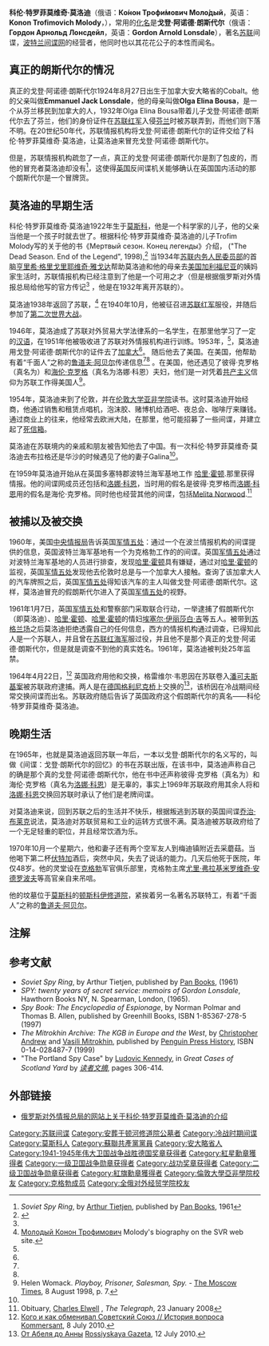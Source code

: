 {{Link style|time=2015-12-12T03:12:01+00:00}}
{{Infobox spy
| name = 科伦·特罗菲莫维奇·莫洛迪
| 图片 =  The Soviet Union 1990 CPA 6268 stamp (Soviet Intelligence Agents. Konon Molody).jpg
| 图片简介 = 1990年苏联邮票上的莫洛迪
| 国籍 = {{苏联}}
| 效忠 = {{苏联}}
| 所服务机构 ={{苏联}} [[克格勃|克格勃]]
| 出生时姓名=  科伦·特罗菲莫维奇·莫洛迪
| 化名1 = 戈登·阿诺德·朗斯代尔 
| 出生日期=  1922年1月17日
| 出生地点=  {{苏联}}[[莫斯科|莫斯科]]
| 逝世日期=  {{Death date and age|1970|9|9|1922|1|7}}
| 逝世地点=  {{苏联}}[[卡盧加州|卡盧加州]][[梅登區|梅登區]]
| 葬于 =  {{苏联}}[[莫斯科|莫斯科]][[顿斯科伊修道院|顿斯科伊修道院]]
}}
'''科伦·特罗菲莫维奇·莫洛迪'''（俄语：'''Ко́нон Трофи́мович Моло́дый'''，英语：'''Konon Trofimovich Molody'''，{{bd|1922年|1月17日|1970年|9月9日|catIdx=K}}），常用的[[化名|化名]]是'''戈登·阿诺德·朗斯代尔'''（俄语：'''Гордон Арнольд Лонсдейл'''，英语：'''Gordon Arnold Lonsdale'''），著名[[苏联|苏联]]间谍，[[波特兰间谍网|波特兰间谍网]]的经营者，他同时也以其花花公子的本性而闻名。

==真正的朗斯代尔的情况==
真正的戈登·阿诺德·朗斯代尔1924年8月27日出生于加拿大安大略省的Cobalt。他的父亲叫做'''Emmanuel Jack Lonsdale'''，他的母亲叫做'''Olga Elina Bousa'''，是一个从芬兰移民到加拿大的人，1932年Olga Elina Bousa带着儿子戈登·阿诺德·朗斯代尔去了芬兰，他们的身份证件在[[苏联红军|苏联红军]]入侵[[芬兰|芬兰]]时被苏联弄到，而他们则下落不明。在20世纪50年代，苏联情报机构将戈登·阿诺德·朗斯代尔的证件交给了科伦·特罗菲莫维奇·莫洛迪，让莫洛迪来冒充戈登·阿诺德·朗斯代尔。

但是，苏联情报机构疏忽了一点，真正的戈登·阿诺德·朗斯代尔是割了包皮的，而他的冒充者莫洛迪却没有<ref name="Soviet_Spy_Ring">''Soviet Spy Ring'', by [[Arthur_Tietjen|Arthur Tietjen]], published by [[Pan_Books|Pan Books]], 1961</ref>，这使得[[英国|英国]]反间谍机关能够确认在英国国内活动的那个朗斯代尔是一个冒牌货。

==莫洛迪的早期生活==
科伦·特罗菲莫维奇·莫洛迪1922年生于[[莫斯科|莫斯科]]，他是一个科学家的儿子，他的父亲当他是一个孩子时就去世了。根据科伦·特罗菲莫维奇·莫洛迪的儿子Trofim Molody写的关于他的书《Мертвый сезон. Конец легенды》介绍， ("The Dead Season. End of the Legend", 1998),<ref name = "Gd1">{{Cite news |last =Womack |first =Helen |newspaper =[[The_Independent|The Independent]] |date =15 August 1998 |accessdate =26 July 2010 |title =At last, the truth emerges about Gordon Lonsdale's shadowy life |url =http://www.independent.co.uk/news/at-last-the-truth-emerges-about-gordon-lonsdales-shadowy-life-1171736.html |archive-date =2020-11-11 |archive-url =https://web.archive.org/web/20201111225502/http://www.independent.co.uk/news/at-last-the-truth-emerges-about-gordon-lonsdales-shadowy-life-1171736.html |dead-url =no }}</ref> 当1934年[[苏联|苏联]][[内务人民委员部|内务人民委员部]]的首脑[[亨里希·格里戈里耶维奇·雅戈达|亨里希·格里戈里耶维奇·雅戈达]]帮助莫洛迪和他的母亲去[[美国|美国]][[加利福尼亚|加利福尼亚]]的姨妈家生活时，苏联情报机构已经注意到了他是一个可用之才（但是根据俄罗斯对外情报总局给他写的官方传记<ref name = "SVRB"/> ，他是在1932年离开苏联的）。

莫洛迪1938年返回了苏联，<ref name = "SVRB">[http://www.svr.gov.ru/history/mol.htm Молодый Конон Трофимович] {{Wayback|url=http://www.svr.gov.ru/history/mol.htm |date=20120309221023 }} Molody's biography on the SVR web site.</ref> 在1940年10月，他被征召进[[苏联红军|苏联红军]]服役，并随后参加了[[第二次世界大战|第二次世界大战]]。

1946年，莫洛迪成了苏联对外贸易大学法律系的一名学生，在那里他学习了一定的[[汉语|汉语]]，在1951年他被吸收进了苏联对外情报机构进行训练。1953年，<ref name = "Gd1"/>，莫洛迪用戈登·阿诺德·朗斯代尔的证件去了[[加拿大|加拿大]]<ref name = "Gd1"/>。 随后他去了美国。在美国，他帮助有着“千面人”之称的[[鲁道夫·阿贝尔|鲁道夫·阿贝尔]]传递信息<ref name = "Gd1"/><ref name = "MTp7"/> 。在美国，他还遇见了彼得·克罗格（真名为{{Link-en|莫里斯·科恩（間諜）|Morris Cohen (spy)|莫里斯·科恩}}）和[[洛娜·科恩|海伦·克罗格]]（真名为洛娜·科恩）夫妇，他们是一对凭着[[共产主义|共产主义]]信仰为苏联工作得美国人<ref name = "MTp7">Helen Womack. ''Playboy, Prisoner, Salesman, Spy.'' - [[The_Moscow_Times|The Moscow Times]], 8 August 1998, p. 7.</ref>。

1954年，莫洛迪来到了伦敦，并在[[伦敦大学亚非学院|伦敦大学亚非学院]]读书。这时莫洛迪开始经商，他通过销售和租赁点唱机，泡沫胶、赌博机给酒吧、夜总会、咖啡厅来赚钱。通过商业上的往来，他经常去欧洲大陆，在那里，他可能招募了一些间谍，并建立起了[[死信箱|死信箱]]。 

莫洛迪在苏联境内的亲戚和朋友被告知他去了中国。有一次科伦·特罗菲莫维奇·莫洛迪去布拉格还是华沙的时候遇见了他的妻子Galina<ref name = "Gd1"/>。

在1959年莫洛迪开始从在英国多塞特郡波特兰海军基地工作 [[哈里·霍顿|哈里·霍顿]].那里获得情报。他的间谍网成员还包括{{Link-en|莫里斯·科恩（間諜）|Morris Cohen (spy)|莫里斯·科恩}}和[[洛娜·科恩|洛娜·科恩]]，当时{{Link-en|莫里斯·科恩（間諜）|Morris Cohen (spy)|莫里斯·科恩}}用的假名是彼得·克罗格而[[洛娜·科恩|洛娜·科恩]]用的假名是海伦·克罗格。同时他也经营其他的间谍，包括[[:en:Melita_Norwood|Melita Norwood]].<ref>Obituary, [http://www.telegraph.co.uk/news/obituaries/1576192/Charles-Elwell.html Charles Elwell] {{Wayback|url=http://www.telegraph.co.uk/news/obituaries/1576192/Charles-Elwell.html |date=20190628032823 }}, ''The Telegraph'', 23 January 2008</ref>

==被捕以及被交换==
1960年，美国[[中央情报局|中央情报局]]告诉英国[[军情五处|军情五处]]：通过一个在波兰情报机构的间谍{{le|米哈伊尔·格莱列夫斯基|Michael Goleniewski}}提供的信息，英国波特兰海军基地有一个为克格勃工作的的间谍。英国[[军情五处|军情五处]]通过对波特兰海军基地的人员进行排查，发现[[哈里·霍顿|哈里·霍顿]]具有嫌疑，通过对[[哈里·霍顿|哈里·霍顿]]的监视，英国[[军情五处|军情五处]]发现他去伦敦时总是与一个加拿大人接触。查询了该加拿大人的汽车牌照之后，英国[[军情五处|军情五处]]得知该汽车的主人叫做戈登·阿诺德·朗斯代尔。这样，莫洛迪冒充的假朗斯代尔进入了英国[[军情五处|军情五处]]的视野。

1961年1月7日，英国[[军情五处|军情五处]]和警察部门采取联合行动，一举逮捕了假朗斯代尔（即莫洛迪）、[[哈里·霍顿|哈里·霍顿]]、[[哈里·霍顿|哈里·霍顿]]的情妇[[埃塞尔·伊丽莎白·吉|埃塞尔·伊丽莎白·吉]]等五人。被带到[[苏格兰场|苏格兰场]]之后莫洛迪拒绝透露自己的任何信息，西方的情报机构通过调查，已得知此人是一个苏联人，并且曾在[[苏联红海军|苏联红海军]]服过役，并且他不是那个真正的戈登·阿诺德·朗斯代尔，但是就是调查不到他的真实姓名。1961年，莫洛迪被判处25年监禁。

1964年4月22日，<ref>[http://www.kommersant.ru/doc.aspx?DocsID=1409893 Кого и как обменивал Советский Союз // История вопроса] {{Wayback|url=http://www.kommersant.ru/doc.aspx?DocsID=1409893 |date=20100712222157 }} [[Kommersant|Kommersant]], 8 July 2010.</ref> 英国政府用他和{{le|格雷维尔·韦恩|Greville Wynne}}交换，格雷维尔·韦恩因在苏联卷入[[潘可夫斯基|潘可夫斯基案]]被苏联政府逮捕。两人是在[[德国|德国]][[格利尼克桥|格利尼克桥]]上交换的<ref>[http://www.rg.ru/2010/07/12/razvedchiki.html От Абеля до Анны] {{Wayback|url=http://www.rg.ru/2010/07/12/razvedchiki.html |date=20200807091847 }} [[Rossiyskaya_Gazeta|Rossiyskaya Gazeta]], 12 July 2010.</ref>，该桥因在冷战期间经常交换间谍而出名。苏联政府随后告诉了英国政府这个假朗斯代尔的真名——科伦·特罗菲莫维奇·莫洛迪。

==晚期生活==
在1965年，也就是莫洛迪返回苏联一年后，一本以戈登·朗斯代尔的名义写的，叫做《间谍：戈登·朗斯代尔的回忆》的书在苏联出版，在该书中，莫洛迪声称自己的确是那个真的戈登·阿诺德·朗斯代尔，他在书中还声称彼得·克罗格（真名为{{Link-en|莫里斯·科恩（間諜）|Morris Cohen (spy)|莫里斯·科恩}}）和海伦·克罗格（真名为[[洛娜·科恩|洛娜·科恩]]）是无辜的，事实上1969年苏联政府用其余人将{{Link-en|莫里斯·科恩（間諜）|Morris Cohen (spy)|莫里斯·科恩}}和[[洛娜·科恩|洛娜·科恩]]交换回苏联时承认了他们是老牌间谍。

对莫洛迪来说，回到苏联之后的生活并不快乐，根据叛逃到苏联的英国间谍[[乔治·布莱克|乔治·布莱克]]说法，莫洛迪对苏联贸易和工业的运转方式很不满。莫洛迪被苏联政府给了一个无足轻重的职位，并且经常饮酒为乐。

1970年10月一个星期六，他和妻子还有两个空军友人到梅迪镇附近去采蘑菇。当他喝下第二杯[[伏特加|伏特加]]酒后，突然中风，失去了说话的能力。几天后他死于医院，年仅48岁。他的灵堂设在[[國家安全委員會_(蘇聯)|克格勃]]军官俱乐部里，克格勃主席[[尤里·安德罗波夫|尤里·弗拉基米罗维奇·安德罗波夫]]等高官亲自来吊唁。

他的坟墓位于[[莫斯科|莫斯科]]的[[顿斯科伊修道院|顿斯科伊修道院]]，紧挨着另一名著名苏联特工，有着“千面人”之称的[[鲁道夫·阿贝尔|鲁道夫·阿贝尔]]。

==注解==
{{Reflist}}

==参考文献==
*''Soviet Spy Ring'', by Arthur Tietjen, published by [[Pan_Books|Pan Books]], (1961)
*''SPY: twenty years of secret service: memoirs of Gordon Lonsdale'', Hawthorn Books NY, N. Spearman, London, (1965).
*''Spy Book: The Encyclopedia of Espionage'', by Norman Polmar and Thomas B. Allen, published by Greenhill Books, ISBN 1-85367-278-5 (1997)
*''The Mitrokhin Archive: The KGB in Europe and the West'', by [[Christopher_Andrew_(historian)|Christopher Andrew]] and [[Vasili_Mitrokhin|Vasili Mitrokhin]], published by [[:en:Penguin_Books|Penguin Press History]], ISBN 0-14-028487-7 (1999)
* "The Portland Spy Case" by [[Ludovic_Kennedy|Ludovic Kennedy]], in ''Great Cases of Scotland Yard'' by ''[[读者文摘|读者文摘]]'', pages 306-414.

==外部链接==
* {{ru icon}} [https://web.archive.org/web/20061219213846/http://svr.gov.ru/history/mol.html 俄罗斯对外情报总局的网站上关于科伦·特罗菲莫维奇·莫洛迪的介绍]

{{苏联间谍}}
{{Authority control}}
{{DEFAULTSORT:Molody, Konon}}
[[Category:苏联间谍|Category:苏联间谍]]
[[Category:安葬于顿河修道院公墓者|Category:安葬于顿河修道院公墓者]]
[[Category:冷战时期间谍|Category:冷战时期间谍]]
[[Category:莫斯科人|Category:莫斯科人]]
[[Category:蘇聯共產黨黨員|Category:蘇聯共產黨黨員]]
[[Category:安大略省人|Category:安大略省人]]
[[Category:1941-1945年伟大卫国战争战胜德国奖章获得者|Category:1941-1945年伟大卫国战争战胜德国奖章获得者]]
[[Category:紅星勳章獲得者|Category:紅星勳章獲得者]]
[[Category:一级卫国战争勋章获得者|Category:一级卫国战争勋章获得者]]
[[Category:战功奖章获得者|Category:战功奖章获得者]]
[[Category:二级卫国战争勋章获得者|Category:二级卫国战争勋章获得者]]
[[Category:紅旗勳章獲得者|Category:紅旗勳章獲得者]]
[[Category:倫敦大學亞非學院校友|Category:倫敦大學亞非學院校友]]
[[Category:克格勃成员|Category:克格勃成员]]
[[Category:全俄对外经贸学院校友|Category:全俄对外经贸学院校友]]